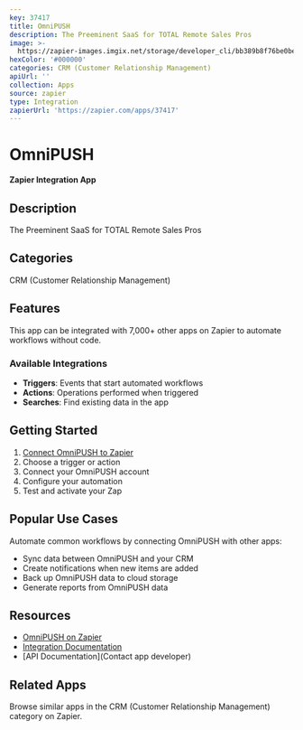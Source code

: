 ```yaml
---
key: 37417
title: OmniPUSH
description: The Preeminent SaaS for TOTAL Remote Sales Pros
image: >-
  https://zapier-images.imgix.net/storage/developer_cli/bb389b8f76be0be6783686f31721b949.png?auto=format%2Ccompress&ixlib=python-3.0.0&q=50
hexColor: '#000000'
categories: CRM (Customer Relationship Management)
apiUrl: ''
collection: Apps
source: zapier
type: Integration
zapierUrl: 'https://zapier.com/apps/37417'
---
```

# OmniPUSH

**Zapier Integration App**

## Description

The Preeminent SaaS for TOTAL Remote Sales Pros

## Categories

CRM (Customer Relationship Management)

## Features

This app can be integrated with 7,000+ other apps on Zapier to automate workflows without code.

### Available Integrations

- **Triggers**: Events that start automated workflows
- **Actions**: Operations performed when triggered
- **Searches**: Find existing data in the app

## Getting Started

1. [Connect OmniPUSH to Zapier](https://zapier.com/apps/37417)
2. Choose a trigger or action
3. Connect your OmniPUSH account
4. Configure your automation
5. Test and activate your Zap

## Popular Use Cases

Automate common workflows by connecting OmniPUSH with other apps:

- Sync data between OmniPUSH and your CRM
- Create notifications when new items are added
- Back up OmniPUSH data to cloud storage
- Generate reports from OmniPUSH data

## Resources

- [OmniPUSH on Zapier](https://zapier.com/apps/37417)
- [Integration Documentation](https://zapier.com/apps/37417/integrations)
- [API Documentation](Contact app developer)

## Related Apps

Browse similar apps in the CRM (Customer Relationship Management) category on Zapier.
